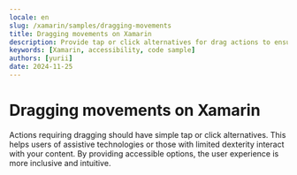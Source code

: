 ```yaml
---
locale: en
slug: /xamarin/samples/dragging-movements
title: Dragging movements on Xamarin
description: Provide tap or click alternatives for drag actions to ensure accessibility.
keywords: [Xamarin, accessibility, code sample]
authors: [yurii]
date: 2024-11-25
---
```


# Dragging movements on Xamarin

Actions requiring dragging should have simple tap or click alternatives. This helps users of assistive technologies or those with limited dexterity interact with your content. By providing accessible options, the user experience is more inclusive and intuitive.

<CodeSample id="dragging-movements" platform="xamarin" locale="en"/>
